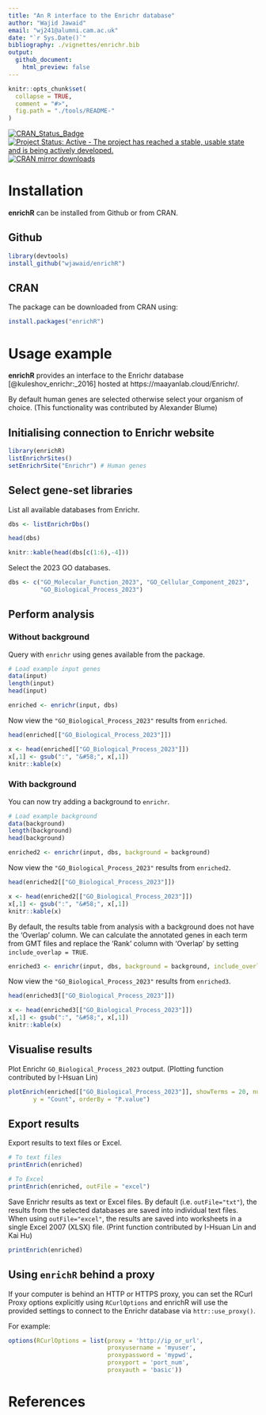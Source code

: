 ```yaml
---
title: "An R interface to the Enrichr database"
author: "Wajid Jawaid"
email: "wj241@alumni.cam.ac.uk"
date: "`r Sys.Date()`"
bibliography: ./vignettes/enrichr.bib
output:
  github_document:
    html_preview: false
---
```


<!-- README.md is generated from README.Rmd. Please edit that file -->

```r
knitr::opts_chunk$set(
  collapse = TRUE,
  comment = "#>",
  fig.path = "./tools/README-"
)
```

[![CRAN_Status_Badge](https://www.r-pkg.org/badges/version/enrichR)](https://cran.r-project.org/package=enrichR)
[![Project Status: Active - The project has reached a stable, usable state and is being actively developed.](https://www.repostatus.org/badges/latest/active.svg)](https://www.repostatus.org/#active)
[![CRAN mirror downloads](https://cranlogs.r-pkg.org/badges/enrichR)](https://cran.r-project.org/package=enrichR/)

# Installation

**enrichR** can be installed from Github or from CRAN.

## Github

```r
library(devtools)
install_github("wjawaid/enrichR")
```

## CRAN

The package can be downloaded from CRAN using:

```r
install.packages("enrichR")
```

# Usage example

**enrichR** provides an interface to the Enrichr database [@kuleshov_enrichr:_2016] hosted at https://maayanlab.cloud/Enrichr/.  

By default human genes are selected otherwise select your organism of choice. (This functionality was contributed by Alexander Blume)

## Initialising connection to Enrichr website

```r
library(enrichR)
listEnrichrSites()
setEnrichrSite("Enrichr") # Human genes
```

## Select gene-set libraries

List all available databases from Enrichr.

```r
dbs <- listEnrichrDbs()
```

```r
head(dbs)
```

```r
knitr::kable(head(dbs[c(1:6),-4]))
```

Select the 2023 GO databases.

```r
dbs <- c("GO_Molecular_Function_2023", "GO_Cellular_Component_2023",
         "GO_Biological_Process_2023")
```

## Perform analysis

### Without background

Query with `enrichr` using genes available from the package.

```r
# Load example input genes
data(input)
length(input)
head(input)

enriched <- enrichr(input, dbs)
```

Now view the `"GO_Biological_Process_2023"` results from `enriched`.

```r
head(enriched[["GO_Biological_Process_2023"]])
```

```r
x <- head(enriched[["GO_Biological_Process_2023"]])
x[,1] <- gsub(":", "&#58;", x[,1])
knitr::kable(x)
```

### With background

You can now try adding a background to `enrichr`.

```r
# Load example background
data(background)
length(background)
head(background)

enriched2 <- enrichr(input, dbs, background = background)
```

Now view the `"GO_Biological_Process_2023"` results from `enriched2`.

```r
head(enriched2[["GO_Biological_Process_2023"]])
```

```r
x <- head(enriched2[["GO_Biological_Process_2023"]])
x[,1] <- gsub(":", "&#58;", x[,1])
knitr::kable(x)
```

By default, the results table from analysis with a background does not have the 'Overlap' column.
We can calculate the annotated genes in each term from GMT files and
replace the 'Rank' column with 'Overlap' by setting `include_overlap = TRUE`.

```r
enriched3 <- enrichr(input, dbs, background = background, include_overlap = TRUE)
```

Now view the `"GO_Biological_Process_2023"` results from `enriched3`.

```r
head(enriched3[["GO_Biological_Process_2023"]])
```

```r
x <- head(enriched3[["GO_Biological_Process_2023"]])
x[,1] <- gsub(":", "&#58;", x[,1])
knitr::kable(x)
```

## Visualise results

Plot Enrichr `GO_Biological_Process_2023` output. (Plotting function contributed by I-Hsuan Lin)

```r
plotEnrich(enriched[["GO_Biological_Process_2023"]], showTerms = 20, numChar = 40, 
	   y = "Count", orderBy = "P.value")
```

## Export results

Export results to text files or Excel.

```r
# To text files
printEnrich(enriched)

# To Excel
printEnrich(enriched, outFile = "excel")
```

Save Enrichr results as text or Excel files. By default (i.e. `outFile="txt"`), the results from the
selected databases are saved into individual text files. When using `outFile="excel"`, the results are
saved into worksheets in a single Excel 2007 (XLSX) file. (Print function contributed by I-Hsuan Lin
and Kai Hu)

```r
printEnrich(enriched)
```

## Using `enrichR` behind a proxy

If your computer is behind an HTTP or HTTPS proxy,
you can set the RCurl Proxy options explicitly using `RCurlOptions` and
enrichR will use the provided settings to connect to the Enrichr database via `httr::use_proxy()`.

For example:

```r
options(RCurlOptions = list(proxy = 'http://ip_or_url',
                            proxyusername = 'myuser',
                            proxypassword = 'mypwd',
                            proxyport = 'port_num',
                            proxyauth = 'basic'))
```

# References
